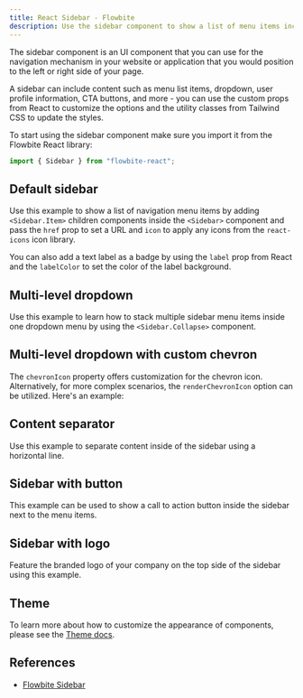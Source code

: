 ---
title: React Sidebar - Flowbite
description: Use the sidebar component to show a list of menu items including multi-level dropdown menu on the left or right side of your page for admin dashboards and applications
---

The sidebar component is an UI component that you can use for the navigation mechanism in your website or application that you would position to the left or right side of your page.

A sidebar can include content such as menu list items, dropdown, user profile information, CTA buttons, and more - you can use the custom props from React to customize the options and the utility classes from Tailwind CSS to update the styles.

To start using the sidebar component make sure you import it from the Flowbite React library:

```jsx
import { Sidebar } from "flowbite-react";
```

## Default sidebar

Use this example to show a list of navigation menu items by adding `<Sidebar.Item>` children components inside the `<Sidebar>` component and pass the `href` prop to set a URL and `icon` to apply any icons from the `react-icons` icon library.

You can also add a text label as a badge by using the `label` prop from React and the `labelColor` to set the color of the label background.

<Example name="sidebar.root" />

## Multi-level dropdown

Use this example to learn how to stack multiple sidebar menu items inside one dropdown menu by using the `<Sidebar.Collapse>` component.

<Example name="sidebar.dropdown" />

## Multi-level dropdown with custom chevron

The `chevronIcon` property offers customization for the chevron icon. Alternatively, for more complex scenarios, the `renderChevronIcon` option can be utilized. Here's an example:

<Example name="sidebar.dropdownWithChevron" />

## Content separator

Use this example to separate content inside of the sidebar using a horizontal line.

<Example name="sidebar.separator" />

## Sidebar with button

This example can be used to show a call to action button inside the sidebar next to the menu items.

<Example name="sidebar.withButton" />

## Sidebar with logo

Feature the branded logo of your company on the top side of the sidebar using this example.

<Example name="sidebar.withLogo" />

## Theme

To learn more about how to customize the appearance of components, please see the [Theme docs](/docs/customize/theme).

<Theme name="sidebar" />

## References

- [Flowbite Sidebar](https://flowbite.com/docs/components/sidebar/)
